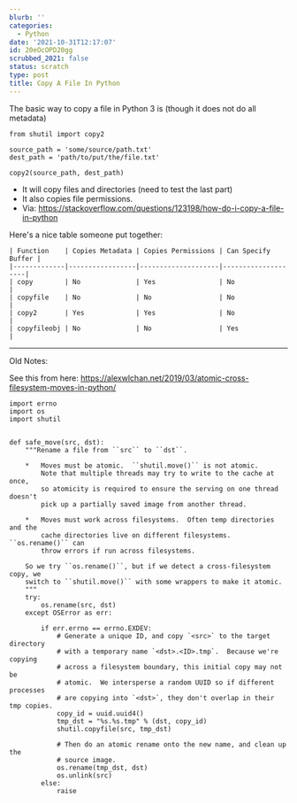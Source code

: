```yaml
---
blurb: ''
categories:
  - Python
date: '2021-10-31T12:17:07'
id: 20eOcOPD20gg
scrubbed_2021: false
status: scratch
type: post
title: Copy A File In Python
---
```


The basic way to copy a file in Python 3 is (though it does not do all metadata)

```python3
from shutil import copy2

source_path = 'some/source/path.txt'
dest_path = 'path/to/put/the/file.txt'

copy2(source_path, dest_path)
```


- It will copy files and directories (need to test the last part)
- It also copies file permissions. 
- Via: https://stackoverflow.com/questions/123198/how-do-i-copy-a-file-in-python


Here's a nice table someone put together:

```
| Function    | Copies Metadata | Copies Permissions | Can Specify Buffer |
|-------------|-----------------|--------------------|--------------------|
| copy        | No              | Yes                | No                 |
| copyfile    | No              | No                 | No                 |
| copy2       | Yes             | Yes                | No                 |
| copyfileobj | No              | No                 | Yes                |
```



---

Old Notes:


See this from here: https://alexwlchan.net/2019/03/atomic-cross-filesystem-moves-in-python/


```
import errno
import os
import shutil


def safe_move(src, dst):
    """Rename a file from ``src`` to ``dst``.

    *   Moves must be atomic.  ``shutil.move()`` is not atomic.
        Note that multiple threads may try to write to the cache at once,
        so atomicity is required to ensure the serving on one thread doesn't
        pick up a partially saved image from another thread.

    *   Moves must work across filesystems.  Often temp directories and the
        cache directories live on different filesystems.  ``os.rename()`` can
        throw errors if run across filesystems.

    So we try ``os.rename()``, but if we detect a cross-filesystem copy, we
    switch to ``shutil.move()`` with some wrappers to make it atomic.
    """
    try:
        os.rename(src, dst)
    except OSError as err:

        if err.errno == errno.EXDEV:
            # Generate a unique ID, and copy `<src>` to the target directory
            # with a temporary name `<dst>.<ID>.tmp`.  Because we're copying
            # across a filesystem boundary, this initial copy may not be
            # atomic.  We intersperse a random UUID so if different processes
            # are copying into `<dst>`, they don't overlap in their tmp copies.
            copy_id = uuid.uuid4()
            tmp_dst = "%s.%s.tmp" % (dst, copy_id)
            shutil.copyfile(src, tmp_dst)

            # Then do an atomic rename onto the new name, and clean up the
            # source image.
            os.rename(tmp_dst, dst)
            os.unlink(src)
        else:
            raise
```
